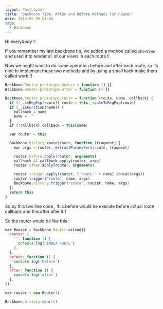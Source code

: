 ```yaml
---
layout: PostLayout
title: 'Backbone Tips: After and Before Methods For Router'
date: 2013-06-08 01:04
tags:
  - Backbone
---
```


Hi everybody !!

If you remember my last backbone tip, we added a method called `showView` and used it to render all of our views in each route !!

Now we might want to do some operation before and after each route, so its nice to implement these two methods and by using a small hack make them called work !!

```js
Backbone.Router.prototype.before = function () {}
Backbone.Router.prototype.after = function () {}

Backbone.Router.prototype.route = function (route, name, callback) {
  if (!_.isRegExp(route)) route = this._routeToRegExp(route)
  if (_.isFunction(name)) {
    callback = name
    name = ''
  }
  if (!callback) callback = this[name]

  var router = this

  Backbone.history.route(route, function (fragment) {
    var args = router._extractParameters(route, fragment)

    router.before.apply(router, arguments)
    callback && callback.apply(router, args)
    router.after.apply(router, arguments)

    router.trigger.apply(router, ['route:' + name].concat(args))
    router.trigger('route', name, args)
    Backbone.history.trigger('route', router, name, args)
  })
  return this
}
```

So by this two line code , this.before would be execute before actual route callback and this.after after it !

So the router would be like this :

```js
var Router = Backbone.Router.extend({
  routes: {
    '': function () {
      console.log('INDEX ROUTE')
    },
  },
  before: function () {
    console.log('before')
  },
  after: function () {
    console.log('after')
  },
})

var router = new Router()

Backbone.history.start()
```
